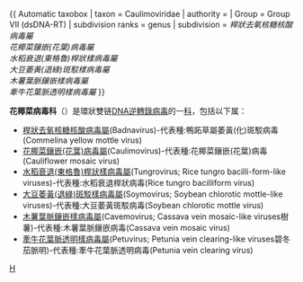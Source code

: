 {{ Automatic taxobox
| taxon = Caulimoviridae
| authority = 
| Group = 	Group VII (dsDNA-RT)
| subdivision ranks = genus
| subdivision = 
''桿狀去氧核糖核酸病毒屬''<br />
''花椰菜鑲嵌(花葉)病毒屬''<br />
''水稻衰退(東格魯)桿狀樣病毒屬''<br />
''大豆萎黃(退綠)斑駁樣病毒屬''<br />
''木薯葉脈鑲嵌樣病毒屬''<br />
''牽牛花葉脈透明樣病毒屬''
}}

'''花椰菜病毒科'''（{{lang|en|Caulimoviridae}}）是環狀雙链[[DNA逆轉錄病毒|DNA逆轉錄病毒]]的一[[科|科]]，包括以下属：

* [[桿狀去氧核糖核酸病毒屬|桿狀去氧核糖核酸病毒屬]](Badnavirus)-代表種:鴨跖草屬萎黃(化)斑駁病毒(Commelina yellow mottle virus)
* [[花椰菜鑲嵌(花葉)病毒屬|花椰菜鑲嵌(花葉)病毒屬]](Caulimovirus)-代表種:花椰菜鑲嵌(花葉)病毒(Cauliflower mosaic virus)
* [[水稻衰退(東格魯)桿狀樣病毒屬|水稻衰退(東格魯)桿狀樣病毒屬]](Tungrovirus; Rice tungro bacilli-form-like viruses)-代表種:水稻衰退桿狀病毒(Rice tungro bacilliform virus)
* [[大豆萎黃(退綠)斑駁樣病毒屬|大豆萎黃(退綠)斑駁樣病毒屬]](Soymovirus; Soybean chlorotic mottle-like viruses)-代表種:大豆萎黃斑駁病毒(Soybean chlorotic mottle virus)
* [[木薯葉脈鑲嵌樣病毒屬|木薯葉脈鑲嵌樣病毒屬]](Cavemovirus; Cassava vein mosaic-like viruses樹薯)-代表種:木薯葉脈鑲嵌病毒(Cassava vein mosaic virus)
* [[牽牛花葉脈透明樣病毒屬|牽牛花葉脈透明樣病毒屬]](Petuvirus; Petunia vein clearing-like viruses碧冬茄脈明)-代表種:牽牛花葉脈透明病毒(Petunia vein clearing virus)

{{Retroviruses|state=autocollapse}}
{{taxonbar}}
[[Category:病毒|H]]